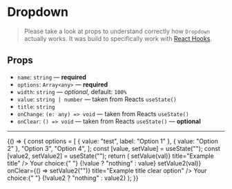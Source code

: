 
<Meta title="Components/Dropdown" component={Dropdown} />

# Dropdown

> Please take a look at props to understand correctly how `Dropdown` actually works. It was build to specifically work with [React Hooks](https://reactjs.org/docs/hooks-intro.html).

## Props

- `name`: `string` — **required**
- `options`: `Array<any>` — **required**
- `width`: `string` — _optional_, default: `100%`
- `value`: `string | number` — taken from Reacts `useState()`
- `title`: `string`
- `onChange`: `(e: any) => void` — taken from Reacts `useState()`
- `onClear`: `() => void` — taken from Reacts `useState()` — **optional**

---

<Story name="dropdown">
  {() => {
    const options = [
      { value: "test", label: "Option 1" },
      { value: "Option 2" },
      "Option 3",
      "Option 4",
    ];
    const [value, setValue] = useState("");
    const [value2, setValue2] = useState("");
    return (
      <GnuiContainer>
        <Dropdown
          name="Select an option"
          options={options}
          value={value}
          width="15rem"
          onChange={(val) => setValue(val)}
          title="Example title"
        />
        <Text>
          Your choice:{" "}
          <Text tag="span" weight="medium">
            {!value ? "nothing" : value}
          </Text>
        </Text>
        <Spacer height="2rem" />
        <Dropdown
          name="Select an option"
          options={options}
          value={value2}
          width="15rem"
          onChange={(val) => setValue2(val)}
          onClear={() => setValue2("")}
          title="Example title clear option"
        />
        <Text>
          Your choice:{" "}
          <Text tag="span" weight="medium">
            {!value2 ? "nothing" : value2}
          </Text>
        </Text>
        <Spacer height="5rem" />
      </GnuiContainer>
    );
  }}
</Story>
